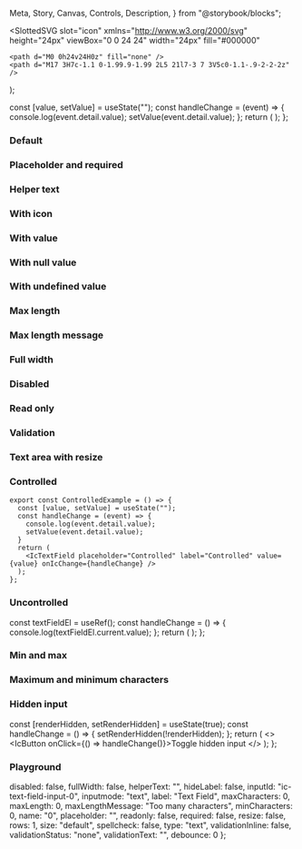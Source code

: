   Meta,
  Story,
  Canvas,
  Controls,
  Description,
} from "@storybook/blocks";

<Meta of={IcTextFieldStories} />

<Description markdown={readme} />

  <SlottedSVG 
    slot="icon"
    xmlns="http://www.w3.org/2000/svg"
    height="24px"
    viewBox="0 0 24 24"
    width="24px"
    fill="#000000"
  >
    <path d="M0 0h24v24H0z" fill="none" />
    <path d="M17 3H7c-1.1 0-1.99.9-1.99 2L5 21l7-3 7 3V5c0-1.1-.9-2-2-2z" />
  </SlottedSVG>  
);

  const [value, setValue] = useState("");
  const handleChange = (event) => {
    console.log(event.detail.value);
    setValue(event.detail.value);
  };
  return (
    <IcTextField
      placeholder="Controlled"
      label="Controlled"
      value={value}
      onIcChange={handleChange}
    />
  );
};

### Default

<Canvas>
  <Story of={IcTextFieldStories.Default} />
</Canvas>

### Placeholder and required

<Canvas>
  <Story of={IcTextFieldStories.PlaceholderAndRequired} />
</Canvas>

### Helper text

<Canvas>
  <Story of={IcTextFieldStories.HelperText} />
</Canvas>

### With icon

<Canvas>
  <Story of={IcTextFieldStories.WithIcon} />
</Canvas>

### With value

<Canvas>
  <Story of={IcTextFieldStories.WithValue} />
</Canvas>

### With null value

<Canvas>
  <Story of={IcTextFieldStories.WithNullValue} />
</Canvas>

### With undefined value

<Canvas>
  <Story of={IcTextFieldStories.WithUndefinedValue} />
</Canvas>

### Max length

<Canvas>
  <Story of={IcTextFieldStories.MaxLength} />
</Canvas>

### Max length message

<Canvas>
  <Story of={IcTextFieldStories.MaxLengthMessage} />
</Canvas>

### Full width

<Canvas>
  <Story of={IcTextFieldStories.FullWidth} />
</Canvas>

### Disabled

<Canvas>
  <Story of={IcTextFieldStories.Disabled} />
</Canvas>

### Read only

<Canvas>
  <Story of={IcTextFieldStories.ReadOnly} />
</Canvas>

### Validation

<Canvas>
  <Story of={IcTextFieldStories.Validation} />
</Canvas>

### Text area with resize

<Canvas>
  <Story of={IcTextFieldStories.TextAreaWithResize} />
</Canvas>

### Controlled

```
export const ControlledExample = () => {
  const [value, setValue] = useState("");
  const handleChange = (event) => {
    console.log(event.detail.value);
    setValue(event.detail.value);
  }
  return (
    <IcTextField placeholder="Controlled" label="Controlled" value={value} onIcChange={handleChange} />
  );
};
```

<Canvas>
  <Story of={IcTextFieldStories.Controlled} />
</Canvas>

### Uncontrolled

  const textFieldEl = useRef();
  const handleChange = () => {
    console.log(textFieldEl.current.value);
  };
  return (
    <IcTextField
      ref={textFieldEl}
      placeholder="Uncontrolled"
      label="Uncontrolled"
      onIcChange={handleChange}
    />
  );
};

<Canvas>
  <Story of={IcTextFieldStories.Uncontrolled_} />
</Canvas>

### Min and max

<Canvas>
  <Story of={IcTextFieldStories.MinAndMax} />
</Canvas>

### Maximum and minimum characters

<Canvas>
  <Story of={IcTextFieldStories.MaximumAndMinimumCharacters} />
</Canvas>

### Hidden input

  const [renderHidden, setRenderHidden] = useState(true);
  const handleChange = () => {
    setRenderHidden(!renderHidden);
  };
  return (
    <>
      <IcTextField label="my label" hiddenInput={renderHidden} />
      <IcButton onClick={() => handleChange()}>Toggle hidden input</IcButton>
    </>
  );
};

<Canvas>
  <Story of={IcTextFieldStories.HiddenInput_} />
</Canvas>

### Playground

  disabled: false,
  fullWidth: false,
  helperText: "",
  hideLabel: false,
  inputId: "ic-text-field-input-0",
  inputmode: "text",
  label: "Text Field",
  maxCharacters: 0,
  maxLength: 0,
  maxLengthMessage: "Too many characters",
  minCharacters: 0,
  name: "0",
  placeholder: "",
  readonly: false,
  required: false,
  resize: false,
  rows: 1,
  size: "default",
  spellcheck: false,
  type: "text",
  validationInline: false,
  validationStatus: "none",
  validationText: "",
  debounce: 0
};

<Canvas>
  <Story of={IcTextFieldStories.Playground} />
</Canvas>

